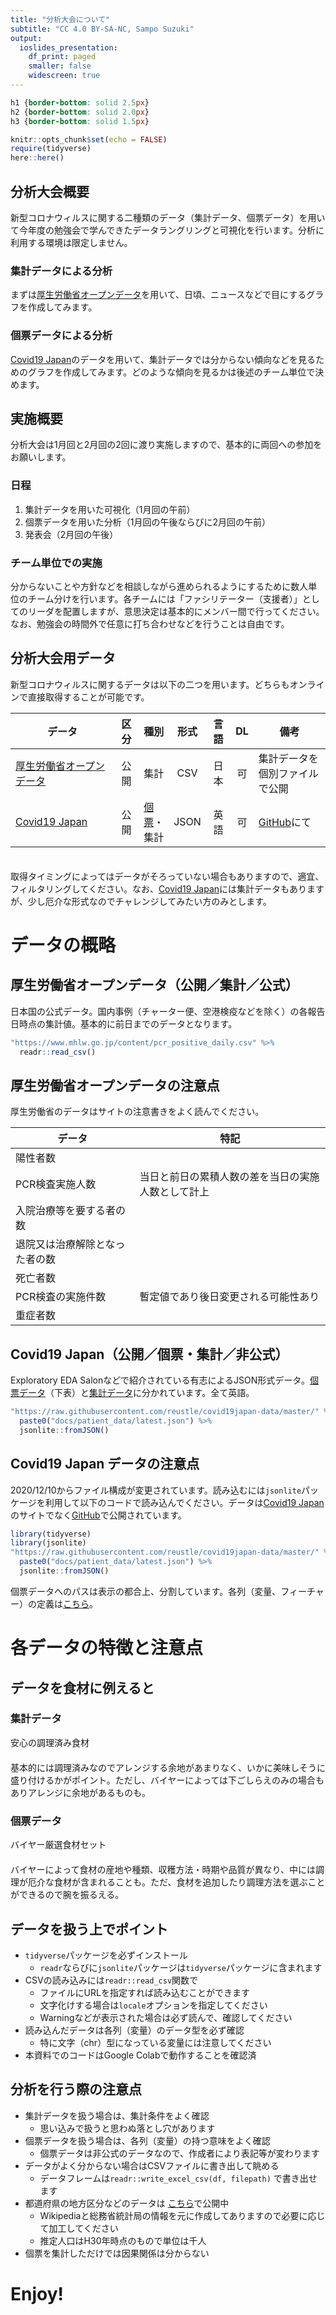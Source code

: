 ```yaml
---
title: "分析大会について"
subtitle: "CC 4.0 BY-SA-NC, Sampo Suzuki"
output: 
  ioslides_presentation:
    df_print: paged
    smaller: false
    widescreen: true
---
```


```css
h1 {border-bottom: solid 2.5px}
h2 {border-bottom: solid 2.0px}
h3 {border-bottom: solid 1.5px}
```

```r
knitr::opts_chunk$set(echo = FALSE)
require(tidyverse)
here::here()
```


## 分析大会概要
新型コロナウィルスに関する二種類のデータ（集計データ、個票データ）を用いて今年度の勉強会で学んできたデータラングリングと可視化を行います。分析に利用する環境は限定しません。  

### 集計データによる分析
まずは[厚生労働省オープンデータ](https://www.mhlw.go.jp/stf/covid-19/open-data.html)を用いて、日頃、ニュースなどで目にするグラフを作成してみます。  

### 個票データによる分析
[Covid19 Japan](https://covid19japan.com/)のデータを用いて、集計データでは分からない傾向などを見るためのグラフを作成してみます。どのような傾向を見るかは後述のチーム単位で決めます。  



## 実施概要
分析大会は1月回と2月回の2回に渡り実施しますので、基本的に両回への参加をお願いします。

### 日程
1. 集計データを用いた可視化（1月回の午前）
1. 個票データを用いた分析（1月回の午後ならびに2月回の午前）
1. 発表会（2月回の午後）

### チーム単位での実施
分からないことや方針などを相談しながら進められるようにするために数人単位のチーム分けを行います。各チームには「ファシリテーター（支援者）」としてのリーダを配置しますが、意思決定は基本的にメンバー間で行ってください。なお、勉強会の時間外で任意に打ち合わせなどを行うことは自由です。



## 分析大会用データ
新型コロナウィルスに関するデータは以下の二つを用います。どちらもオンラインで直接取得することが可能です。

データ                   | 区分 | 種別 | 形式 | 言語 | DL | 備考
-------------------------|:----:|------|:----:|:----:|:--:|-----------------
[厚生労働省オープンデータ](https://www.mhlw.go.jp/stf/covid-19/open-data.html) | 公開 | 集計 | CSV | 日本 | 可 | 集計データを個別ファイルで公開  
[Covid19 Japan](https://covid19japan.com/) | 公開 | [個票](https://www.stat.go.jp/koukou/howto/process/proc3_2.html)・集計 | JSON | 英語 | 可 | [GitHub](https://github.com/reustle/covid19japan-data)にて  

　  
取得タイミングによってはデータがそろっていない場合もありますので、適宜、フィルタリングしてください。なお、[Covid19 Japan](https://covid19japan.com/)には集計データもありますが、少し厄介な形式なのでチャレンジしてみたい方のみとします。



# データの概略

## 厚生労働省オープンデータ（公開／集計／公式）
日本国の公式データ。国内事例（チャーター便、空港検疫などを除く）の各報告日時点の集計値。基本的に前日までのデータとなります。

```r
"https://www.mhlw.go.jp/content/pcr_positive_daily.csv" %>% 
  readr::read_csv()
```


## 厚生労働省オープンデータの注意点
厚生労働省のデータはサイトの注意書きをよく読んでください。

データ                         | 特記
-------------------------------|-----------------------------------------------
陽性者数                       | 
PCR検査実施人数                | 当日と前日の累積人数の差を当日の実施人数として計上
入院治療等を要する者の数       | 
退院又は治療解除となった者の数 | 
死亡者数                       | 
PCR検査の実施件数              | 暫定値であり後日変更される可能性あり
重症者数                       | 



## Covid19 Japan（公開／個票・集計／非公式）
Exploratory EDA Salonなどで紹介されている有志によるJSON形式データ。[個票データ](https://github.com/reustle/covid19japan-data/tree/master/docs/patient_data)（下表）と[集計データ](https://github.com/reustle/covid19japan-data/tree/master/docs/summary)に分かれています。全て英語。

```r
"https://raw.githubusercontent.com/reustle/covid19japan-data/master/" %>% 
  paste0("docs/patient_data/latest.json") %>% 
  jsonlite::fromJSON()
```


## Covid19 Japan データの注意点
2020/12/10からファイル構成が変更されています。読み込むには`jsonlite`パッケージを利用して以下のコードで読み込んでください。データは[Covid19 Japan](https://covid19japan.com/)のサイトでなく[GitHub](https://github.com/reustle/covid19japan-data)で公開されています。

```r
library(tidyverse)
library(jsonlite)
"https://raw.githubusercontent.com/reustle/covid19japan-data/master/" %>% 
  paste0("docs/patient_data/latest.json") %>% 
  jsonlite::fromJSON()
```

個票データへのパスは表示の都合上、分割しています。各列（変量、フィーチャー）の定義は[こちら](https://github.com/reustle/covid19japan-data/blob/master/README_data_format.md)。



# 各データの特徴と注意点

## データを食材に例えると

### 集計データ
安心の調理済み食材  
　  
基本的には調理済みなのでアレンジする余地があまりなく、いかに美味しそうに盛り付けるかがポイント。ただし、バイヤーによっては下ごしらえのみの場合もありアレンジに余地があるものも。
　  

### 個票データ
バイヤー厳選食材セット  
　  
バイヤーによって食材の産地や種類、収穫方法・時期や品質が異なり、中には調理が厄介な食材が含まれることも。ただ、食材を追加したり調理方法を選ぶことができるので腕を振るえる。



## データを扱う上でポイント
* `tidyverse`パッケージを必ずインストール
    * `readr`ならびに`jsonlite`パッケージは`tidyverse`パッケージに含まれます
* CSVの読み込みには`readr::read_csv`関数で
    * ファイルにURLを指定すれば読み込むことができます
    * 文字化けする場合は`locale`オプションを指定してください
    * Warningなどが表示された場合は必ず読んで、確認してください
* 読み込んだデータは各列（変量）のデータ型を必ず確認
    * 特に文字（chr）型になっている変量には注意してください
* 本資料でのコードはGoogle Colabで動作することを確認済



## 分析を行う際の注意点
* 集計データを扱う場合は、集計条件をよく確認
    * 思い込みで扱うと思わぬ落とし穴があります
* 個票データを扱う場合は、各列（変量）の持つ意味をよく確認
    * 個票データは非公式のデータなので、作成者により表記等が変わります
* データがよく分からない場合はCSVファイルに書き出して眺める
    * データフレームは`readr::write_excel_csv(df, filepath)` で書き出せます
* 都道府県の地方区分などのデータは [こちら](https://gist.github.com/k-metrics/9f3fc18e042850ff24ad9676ac34764b)で公開中
    * Wikipediaと総務省統計局の情報を元に作成してありますので必要に応じて加工してください
    * 推定人口はH30年時点のもので単位は千人
* 個票を集計しただけでは因果関係は分からない



# Enjoy!
